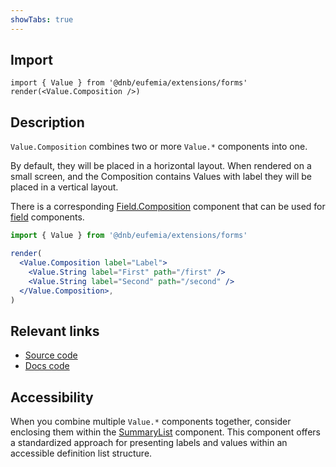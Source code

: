 ```yaml
---
showTabs: true
---
```


## Import

```tsx
import { Value } from '@dnb/eufemia/extensions/forms'
render(<Value.Composition />)
```

## Description

`Value.Composition` combines two or more `Value.*` components into one.

By default, they will be placed in a horizontal layout. When rendered on a small screen, and the Composition contains Values with label they will be placed in a vertical layout.

There is a corresponding [Field.Composition](/uilib/extensions/forms/base-fields/Composition/) component that can be used for [field](/uilib/extensions/forms/all-fields/) components.

```jsx
import { Value } from '@dnb/eufemia/extensions/forms'

render(
  <Value.Composition label="Label">
    <Value.String label="First" path="/first" />
    <Value.String label="Second" path="/second" />
  </Value.Composition>,
)
```

## Relevant links

- [Source code](https://github.com/dnbexperience/eufemia/tree/main/packages/dnb-eufemia/src/extensions/forms/Value/Composition)
- [Docs code](https://github.com/dnbexperience/eufemia/tree/main/packages/dnb-design-system-portal/src/docs/uilib/extensions/forms/Value/Composition)

## Accessibility

When you combine multiple `Value.*` components together, consider enclosing them within the [SummaryList](/uilib/extensions/forms/Value/SummaryList/) component. This component offers a standardized approach for presenting labels and values within an accessible definition list structure.
